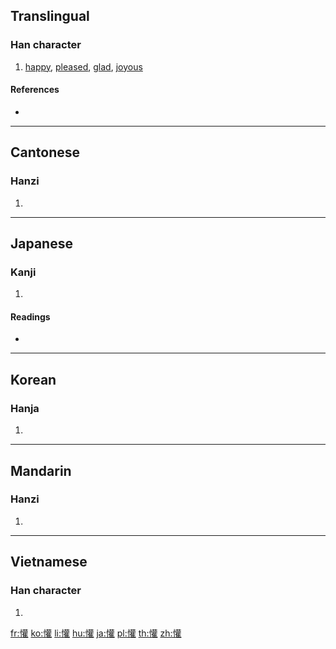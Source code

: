 {{also|歡}}
==Translingual==

===Han character===
{{Han char|rn=61|rad=心|as=18|sn=21|four=94014|canj=PTRG|ids=⿰忄雚}}

# [[happy]], [[pleased]], [[glad]], [[joyous]]

====References====
* {{Han ref|kx=0409.010|dkj=11497|dj=0751.060|hdz=42370.100|uh=61FD|ud=25085|bh=F5CC|bd=62924}}

----

==Cantonese==

===Hanzi===
{{yue-hanzi|jyut=[[fun1]]|y=fun1}}

# {{defn|lang=yue|sort=心18}}

----

==Japanese==

===Kanji===
{{ja-kanji|grade=|rs=心18}}

# {{defn|lang=ja|sort=心18}}

====Readings====
* {{ja-readings|on=[[かん]] (kan)|kun=[[よろこぶ]] (yorokobu)}}

----

==Korean==

===Hanja===
{{ko-hanja|hangeul=환|eumhun=|rv=hwan|mr=hwan|y=hwan}}

# {{defn|lang=ko|sort=心18}}

----

==Mandarin==

===Hanzi===
{{cmn-hanzi|pin=[[huān]] ([[huan1]])|wg=huan<sup>1</sup>}}

# {{defn|lang=cmn|sort=心18}}

----

==Vietnamese==

===Han character===
{{vi-hantu|[[hoàn]], [[hoan]]|rs=心18}}

# {{defn|lang=vi|sort=心18}}

[[fr:懽]]
[[ko:懽]]
[[li:懽]]
[[hu:懽]]
[[ja:懽]]
[[pl:懽]]
[[th:懽]]
[[zh:懽]]